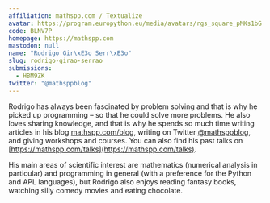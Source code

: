 ```yaml
---
affiliation: mathspp.com / Textualize
avatar: https://program.europython.eu/media/avatars/rgs_square_pMKs1bG.jpg
code: BLNV7P
homepage: https://mathspp.com
mastodon: null
name: "Rodrigo Gir\xE3o Serr\xE3o"
slug: rodrigo-girao-serrao
submissions:
  - HBM9ZK
twitter: "@mathsppblog"
---
```


Rodrigo has always been fascinated by problem solving and that is why he picked
up programming – so that he could solve more problems. He also loves sharing
knowledge, and that is why he spends so much time writing articles in his blog
[mathspp.com/blog](https://mathspp.com/blog), writing on Twitter
[@mathsppblog](https://twitter.com/mathsppblog), and giving workshops and
courses. You can also find his past talks on
[https://mathspp.com/talks](https://mathspp.com/talks).

His main areas of scientific interest are mathematics (numerical analysis in
particular) and programming in general (with a preference for the Python and APL
languages), but Rodrigo also enjoys reading fantasy books, watching silly comedy
movies and eating chocolate.
